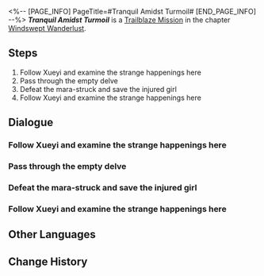 <%-- [PAGE_INFO]
PageTitle=#Tranquil Amidst Turmoil#
[END_PAGE_INFO] --%>
{{Stub|Dialogue.}}
{{Mission Infobox
|id            = 1020901
|title         = 
|image         = <!--Mission Tranquil Amidst Turmoil.png-->
|type          = Trailblaze
|event_name    = 
|chapter       = Windswept Wanderlust
|requirements  = {{subst:void|<!--Unknown: {"Type":"Manual"}-->}}
|summary       = <!--official mission summary from Fate's Atlas-->
|characters    = Trailblazer
|startLocation = [[The Xianzhou Luofu]] - [[Artisanship Commission]]
|world         = The Xianzhou Luofu
|area          = Artisanship Commission
|prev          = 
|next          = 
|rewards       = 
}}
'''''Tranquil Amidst Turmoil''''' is a [[Trailblaze Mission]] in the chapter [[Windswept Wanderlust]].

==Steps==
# Follow Xueyi and examine the strange happenings here
# Pass through the empty delve
# Defeat the mara-struck and save the injured girl
# Follow Xueyi and examine the strange happenings here

<!--
==Gameplay Notes==

--><!--
==Trial Character==

-->
==Dialogue==
{{Stub Dialogue}}
{{Dialogue End}}

===Follow Xueyi and examine the strange happenings here===
{{Mission Description|type=trailblaze|location=Artisanship Commission|update|After saving the girl who calls herself a Judge of the Ten-Lords Commission, you learn that strange happenings are currently occurring on Xianzhou.}}
{{Dialogue Start}}
:{{tx}}
{{Dialogue End}}

===Pass through the empty delve===
{{Mission Description|type=trailblaze|location=Artisanship Commission|update|On the other side, Luocha, Sushang, and you drift along on the starskiff and eventually arrive at an abandoned delve.}}
{{Dialogue Start}}
:{{tx}}
{{Dialogue End}}

===Defeat the mara-struck and save the injured girl===
{{Mission Description|type=trailblaze|location=Artisanship Commission|update|On the other side, Luocha, Sushang, and you drift along on the starskiff and eventually arrive at an abandoned delve.<br />As the three of you look for the exit, you see a girl trapped by the mara-struck and in grave danger.}}
{{Dialogue Start}}
:{{tx}}
{{Dialogue End}}

===Follow Xueyi and examine the strange happenings here===
{{Mission Description|type=trailblaze|location=Artisanship Commission|update|After saving the girl who calls herself a Judge of the Ten-Lords Commission, you learn that strange happenings are currently occurring on Xianzhou.}}
{{Dialogue Start}}
:{{tx}}
{{Dialogue End}}

==Other Languages==
{{Other Languages
|en   = Tranquil Amidst Turmoil
|zhs  = 诸天无安，迷途难返
|zht  = 諸天無安，迷途難返
|ja   = 諸天に平安なし、迷途重ね返る術なし
|ko   = 혼란 속 천하, 그릇된 길
|es   = Tranquilidad en medio de la confusión
|fr   = Le calme au cœur de la tempête
|ru   = Тихая гавань посреди хаоса
|th   = ไร้ทางถดถอย ในยามโกลาหล
|vi   = Lạc Lối Khó Trở Lại
|de   = In turbulenten Zeiten gibt es keinen Weg zurück
|id   = Tidak Ada Jalan Untuk Kembali
|pt   = Serenidade Em Meio à Instabilidade
}}

==Change History==
{{Change History|1.0}}
